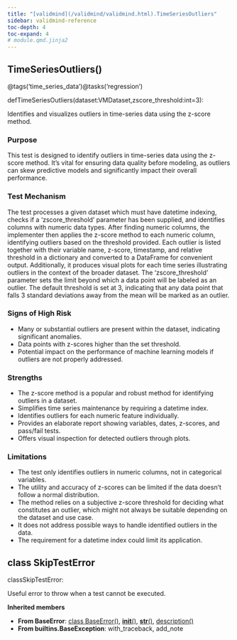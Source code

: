 ```yaml
---
title: "[validmind](/validmind/validmind.html).TimeSeriesOutliers"
sidebar: validmind-reference
toc-depth: 4
toc-expand: 4
# module.qmd.jinja2
---
```


<!-- function.qmd.jinja2 -->

## TimeSeriesOutliers[()]{.muted}

<!-- signatures.jinja2 -->

::: {.signature}

<span class="decorators"><span class="decorator">@<span class="n">tags(<span class="s">'time_series_data'</span>)</span></span><span class="decorator">@<span class="n">tasks(<span class="s">'regression'</span>)</span></span></span>

<span class="kw">def</span><span class="name">TimeSeriesOutliers</span>(<span class="params"><span class="n">dataset</span><span class="p">:</span><span class="n">VMDataset</span><span class="muted">,</span></span><span class="params"><span class="n">zscore_threshold</span><span class="p">:</span><span class="nb">int</span><span class="o">=</span><span class="kc">3</span></span>):

:::

<!-- docstring.jinja2 -->

Identifies and visualizes outliers in time-series data using the z-score method.

### Purpose

This test is designed to identify outliers in time-series data using the z-score method. It's vital for ensuring data quality before modeling, as outliers can skew predictive models and significantly impact their overall performance.

### Test Mechanism

The test processes a given dataset which must have datetime indexing, checks if a 'zscore_threshold' parameter has been supplied, and identifies columns with numeric data types. After finding numeric columns, the implementer then applies the z-score method to each numeric column, identifying outliers based on the threshold provided. Each outlier is listed together with their variable name, z-score, timestamp, and relative threshold in a dictionary and converted to a DataFrame for convenient output. Additionally, it produces visual plots for each time series illustrating outliers in the context of the broader dataset. The 'zscore_threshold' parameter sets the limit beyond which a data point will be labeled as an outlier. The default threshold is set at 3, indicating that any data point that falls 3 standard deviations away from the mean will be marked as an outlier.

### Signs of High Risk

- Many or substantial outliers are present within the dataset, indicating significant anomalies.
- Data points with z-scores higher than the set threshold.
- Potential impact on the performance of machine learning models if outliers are not properly addressed.

### Strengths

- The z-score method is a popular and robust method for identifying outliers in a dataset.
- Simplifies time series maintenance by requiring a datetime index.
- Identifies outliers for each numeric feature individually.
- Provides an elaborate report showing variables, dates, z-scores, and pass/fail tests.
- Offers visual inspection for detected outliers through plots.

### Limitations

- The test only identifies outliers in numeric columns, not in categorical variables.
- The utility and accuracy of z-scores can be limited if the data doesn't follow a normal distribution.
- The method relies on a subjective z-score threshold for deciding what constitutes an outlier, which might not always be suitable depending on the dataset and use case.
- It does not address possible ways to handle identified outliers in the data.
- The requirement for a datetime index could limit its application.

<!-- class.qmd.jinja2 -->

## [class]{.muted} SkipTestError

<!-- signatures.jinja2 -->

::: {.signature}

<span class="kw">class</span><span class="name">SkipTestError</span>:

:::

<!-- docstring.jinja2 -->

Useful error to throw when a test cannot be executed.

**Inherited members**

- **From BaseError**: [class BaseError[()]{.muted}](#class-baseerror), [__init__[()]{.muted}](#__init__), [__str__[()]{.muted}](#__str__), [description[()]{.muted}](#description)
- **From builtins.BaseException**: with_traceback, add_note
